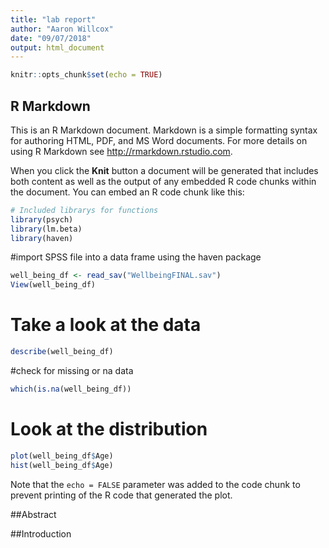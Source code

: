 ```yaml
---
title: "lab report"
author: "Aaron Willcox"
date: "09/07/2018"
output: html_document
---
```


```r
knitr::opts_chunk$set(echo = TRUE)
```

## R Markdown

This is an R Markdown document. Markdown is a simple formatting syntax for authoring HTML, PDF, and MS Word documents. For more details on using R Markdown see <http://rmarkdown.rstudio.com>.

When you click the **Knit** button a document will be generated that includes both content as well as the output of any embedded R code chunks within the document. You can embed an R code chunk like this:


```r
# Included librarys for functions
library(psych)
library(lm.beta)
library(haven)

```

#import SPSS file into a data frame using the haven package
```r

well_being_df <- read_sav("WellbeingFINAL.sav")
View(well_being_df)
```


# Take a look at the data
```r
describe(well_being_df)
```

#check for missing or na data
```r
which(is.na(well_being_df))
```


# Look at the distribution 
```r
plot(well_being_df$Age)
hist(well_being_df$Age)
```


Note that the `echo = FALSE` parameter was added to the code chunk to prevent printing of the R code that generated the plot.

##Abstract

##Introduction